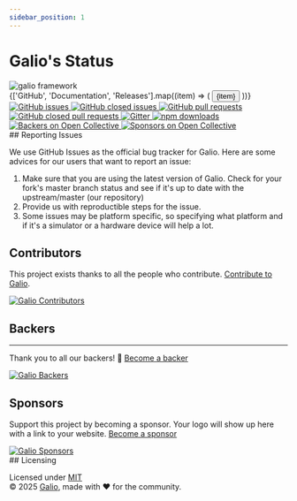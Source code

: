 ```yaml
---
sidebar_position: 1
---
```


# Galio's Status
<div className="flex flex-col items-center justify-center space-y-4 p-5 dark:from-gray-800 dark:to-gray-900 rounded-3xl">
  <div className="relative">
    <div className="absolute -inset-4 bg-gradient-to-r from-[#ff1270] to-cyan-500 rounded-full blur-xl opacity-20 animate-pulse"></div>
    <img 
      src="/img/logo.png" 
      alt="galio framework" 
      className="relative w-28 h-28 object-contain drop-shadow-2xl"
    />
  </div>
  
  <div className="flex flex-wrap justify-center gap-3">
    {['GitHub', 'Documentation', 'Releases'].map((item) => (
      <button 
        key={item}
        className="px-6 py-2.5 text-sm font-semibold text-gray-600 dark:text-gray-300 bg-white dark:bg-gray-800 border border-[#ff1270]/30 dark:border-[#ff1270]/50 rounded-lg transition-all duration-200 hover:bg-[#ff1270]/10 dark:hover:bg-[#ff1270]/20 hover:border-[#ff1270] dark:hover:border-[#ff1270] hover:text-[#ff1270] dark:hover:text-[#ff1270] hover:shadow-md focus:outline-none focus:ring-2 focus:ring-[#ff1270] focus:ring-offset-2"
      >
        {item}
      </button>
    ))}
  </div>
  <div>
    <CarbonAds serve="CE7IPK3L" placement="galioio" />
  </div>
  <div className="flex justify-center mb-0">
    <div className="grid grid-cols-2 md:grid-cols-4 lg:grid-cols-4 gap-6 max-w-6xl p-6 items-center">
      <a href="https://github.com/galio-org/galio/issues" target="_blank" rel="noopener noreferrer" className="flex justify-center items-center p-2 rounded-xl bg-white dark:bg-gray-900 shadow-md hover:shadow-xl transition-all duration-300 hover:scale-105 hover:bg-gray-50 dark:hover:bg-gray-800 border border-gray-100 dark:border-gray-700">
        <img src="https://img.shields.io/github/issues/galio-org/galio.svg?style=popout" alt="GitHub issues" className="h-6" />
      </a>
      <a href="https://github.com/galio-org/galio/issues?q=is%3Aissue+is%3Aclosed" target="_blank" rel="noopener noreferrer" className="flex justify-center items-center p-2 rounded-xl bg-white dark:bg-gray-900 shadow-md hover:shadow-xl transition-all duration-300 hover:scale-105 hover:bg-gray-50 dark:hover:bg-gray-800 border border-gray-100 dark:border-gray-700">
        <img src="https://img.shields.io/github/issues-closed/galio-org/galio.svg" alt="GitHub closed issues" className="h-6" />
      </a>
      <a href="https://github.com/galio-org/galio/pulls" target="_blank" rel="noopener noreferrer" className="flex justify-center items-center p-2 rounded-xl bg-white dark:bg-gray-900 shadow-md hover:shadow-xl transition-all duration-300 hover:scale-105 hover:bg-gray-50 dark:hover:bg-gray-800 border border-gray-100 dark:border-gray-700">
        <img src="https://img.shields.io/github/issues-pr/galio-org/galio.svg" alt="GitHub pull requests" className="h-6" />
      </a>
      <a href="https://github.com/galio-org/galio/pulls?q=is%3Apr+is%3Aclosed" target="_blank" rel="noopener noreferrer" className="flex justify-center items-center p-2 rounded-xl bg-white dark:bg-gray-900 shadow-md hover:shadow-xl transition-all duration-300 hover:scale-105 hover:bg-gray-50 dark:hover:bg-gray-800 border border-gray-100 dark:border-gray-700">
        <img src="https://img.shields.io/github/issues-pr-closed/galio-org/galio.svg" alt="GitHub closed pull requests" className="h-6" />
      </a>
      <a href="https://gitter.im/galio-community" target="_blank" rel="noopener noreferrer" className="flex justify-center items-center p-2 rounded-xl bg-white dark:bg-gray-900 shadow-md hover:shadow-xl transition-all duration-300 hover:scale-105 hover:bg-gray-50 dark:hover:bg-gray-800 border border-gray-100 dark:border-gray-700">
        <img src="https://badges.gitter.im/NIT-dgp/General.svg" alt="Gitter" className="h-6" />
      </a>
      <a href="https://www.npmjs.com/package/galio-framework" target="_blank" rel="noopener noreferrer" className="flex justify-center items-center p-2 rounded-xl bg-white dark:bg-gray-900 shadow-md hover:shadow-xl transition-all duration-300 hover:scale-105 hover:bg-gray-50 dark:hover:bg-gray-800 border border-gray-100 dark:border-gray-700">
        <img src="https://img.shields.io/npm/dm/galio-framework.svg" alt="npm downloads" className="h-6" />
      </a>
      <a href="https://opencollective.com/galio/backers" target="_blank" rel="noopener noreferrer" className="flex justify-center items-center p-2 rounded-xl bg-white dark:bg-gray-900 shadow-md hover:shadow-xl transition-all duration-300 hover:scale-105 hover:bg-gray-50 dark:hover:bg-gray-800 border border-gray-100 dark:border-gray-700">
        <img src="https://opencollective.com/galio/backers/badge.svg" alt="Backers on Open Collective" className="h-6" />
      </a>
      <a href="https://opencollective.com/galio/sponsors" target="_blank" rel="noopener noreferrer" className="flex justify-center items-center p-2 rounded-xl bg-white dark:bg-gray-900 shadow-md hover:shadow-xl transition-all duration-300 hover:scale-105 hover:bg-gray-50 dark:hover:bg-gray-800 border border-gray-100 dark:border-gray-700">
        <img src="https://opencollective.com/galio/sponsors/badge.svg" alt="Sponsors on Open Collective" className="h-6" />
      </a>
    </div>
  </div>
</div>
## Reporting Issues

We use GitHub Issues as the official bug tracker for Galio. Here are some advices for our users that want to report an issue:

1. Make sure that you are using the latest version of Galio. Check for your fork's master branch status and see if it's up to date with the upstream/master (our repository)
2. Provide us with reproductible steps for the issue.
3. Some issues may be platform specific, so specifying what platform and if it's a simulator or a hardware device will help a lot.

## Contributors

This project exists thanks to all the people who contribute. [Contribute to Galio](/docs/contributing).

<div className="flex justify-center my-6">
  <a href="https://github.com/galio-org/galio/contributors" target="_blank" rel="noopener noreferrer">
    <img 
      src="https://opencollective.com/galio/contributors.svg?width=890&button=false" 
      alt="Galio Contributors"
      className="max-w-full h-auto"
    />
  </a>
</div>

## Backers
---
Thank you to all our backers! 🙏 [Become a backer](https://opencollective.com/galio#backer)
<div className="flex justify-center my-6">
  <a href="https://opencollective.com/galio#backers" target="_blank" rel="noopener noreferrer">
    <img 
      src="https://opencollective.com/galio/backers.svg?width=890" 
      alt="Galio Backers"
      className="max-w-full h-auto"
    />
  </a>
</div>

## Sponsors

Support this project by becoming a sponsor. Your logo will show up here with a link to your website. [Become a sponsor](https://opencollective.com/galio#sponsor)

<div className="flex justify-center my-6">
  <a href="https://opencollective.com/galio#sponsors" target="_blank" rel="noopener noreferrer">
    <img 
      src="https://opencollective.com/galio/sponsors.svg?width=890" 
      alt="Galio Sponsors"
      className="max-w-full h-auto"
    />
  </a>
</div>
## Licensing

Licensed under [MIT](https://github.com/galio-org/galio/blob/master/LICENSE)  
© 2025 [Galio](https://galio.io/?ref=galio-repo), made with ❤️ for the community.

